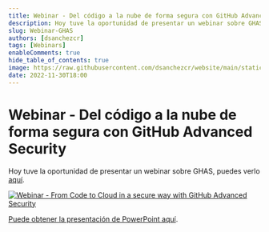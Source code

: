```yaml
---
title: Webinar - Del código a la nube de forma segura con GitHub Advanced Security
description: Hoy tuve la oportunidad de presentar un webinar sobre GHAS, puedes verlo aquí.
slug: Webinar-GHAS
authors: [dsanchezcr]
tags: [Webinars]
enableComments: true
hide_table_of_contents: true
image: https://raw.githubusercontent.com/dsanchezcr/website/main/static/img/Webinar-GHAS.jpg
date: 2022-11-30T18:00
---
```

# Webinar - Del código a la nube de forma segura con GitHub Advanced Security

Hoy tuve la oportunidad de presentar un webinar sobre GHAS, puedes verlo [aquí](https://youtu.be/16bYXX5xu6U).
<!--truncate-->
[![Webinar - From Code to Cloud in a secure way with GitHub Advanced Security](pathname:///img/Webinar-GHAS.jpg)](https://youtu.be/16bYXX5xu6U)

[Puede obtener la presentación de PowerPoint aquí](https://1drv.ms/p/s!Av3VDVKKphCYuDIMtpQF_aop\_7gE).